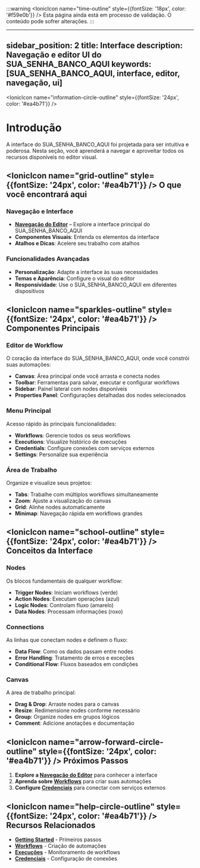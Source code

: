﻿:::warning
<IonicIcon name="time-outline" style={{fontSize: '18px', color: '#f59e0b'}} /> Esta página ainda está em processo de validação. O conteúdo pode sofrer alterações.
:::

---

sidebar_position: 2
title: Interface
description: Navegação e editor UI do SUA_SENHA_BANCO_AQUI
keywords: [SUA_SENHA_BANCO_AQUI, interface, editor, navegação, ui]
---

<IonicIcon name="information-circle-outline" style={{fontSize: '24px', color: '#ea4b71'}} />

# Introdução

A interface do SUA_SENHA_BANCO_AQUI foi projetada para ser intuitiva e poderosa. Nesta seção, você aprenderá a navegar e aproveitar todos os recursos disponíveis no editor visual.

## <IonicIcon name="grid-outline" style={{fontSize: '24px', color: '#ea4b71'}} /> O que você encontrará aqui

### Navegação e Interface

- **[Navegação do Editor](./navegacao-editor-ui)** – Explore a interface principal do SUA_SENHA_BANCO_AQUI
- **Componentes Visuais**: Entenda os elementos da interface
- **Atalhos e Dicas**: Acelere seu trabalho com atalhos

### Funcionalidades Avançadas

- **Personalização**: Adapte a interface às suas necessidades
- **Temas e Aparência**: Configure o visual do editor
- **Responsividade**: Use o SUA_SENHA_BANCO_AQUI em diferentes dispositivos

## <IonicIcon name="sparkles-outline" style={{fontSize: '24px', color: '#ea4b71'}} /> Componentes Principais

### Editor de Workflow

O coração da interface do SUA_SENHA_BANCO_AQUI, onde você constrói suas automações:

- **Canvas**: Área principal onde você arrasta e conecta nodes
- **Toolbar**: Ferramentas para salvar, executar e configurar workflows
- **Sidebar**: Painel lateral com nodes disponíveis
- **Properties Panel**: Configurações detalhadas dos nodes selecionados

### Menu Principal

Acesso rápido às principais funcionalidades:

- **Workflows**: Gerencie todos os seus workflows
- **Executions**: Visualize histórico de execuções
- **Credentials**: Configure conexões com serviços externos
- **Settings**: Personalize sua experiência

### Área de Trabalho

Organize e visualize seus projetos:

- **Tabs**: Trabalhe com múltiplos workflows simultaneamente
- **Zoom**: Ajuste a visualização do canvas
- **Grid**: Alinhe nodes automaticamente
- **Minimap**: Navegação rápida em workflows grandes

## <IonicIcon name="school-outline" style={{fontSize: '24px', color: '#ea4b71'}} /> Conceitos da Interface

### Nodes

Os blocos fundamentais de qualquer workflow:

- **Trigger Nodes**: Iniciam workflows (verde)
- **Action Nodes**: Executam operações (azul)
- **Logic Nodes**: Controlam fluxo (amarelo)
- **Data Nodes**: Processam informações (roxo)

### Connections

As linhas que conectam nodes e definem o fluxo:

- **Data Flow**: Como os dados passam entre nodes
- **Error Handling**: Tratamento de erros e exceções
- **Conditional Flow**: Fluxos baseados em condições

### Canvas

A área de trabalho principal:

- **Drag & Drop**: Arraste nodes para o canvas
- **Resize**: Redimensione nodes conforme necessário
- **Group**: Organize nodes em grupos lógicos
- **Comment**: Adicione anotações e documentação

## <IonicIcon name="arrow-forward-circle-outline" style={{fontSize: '24px', color: '#ea4b71'}} /> Próximos Passos

1. **Explore a [Navegação do Editor](./navegacao-editor-ui)** para conhecer a interface
2. **Aprenda sobre [Workflows](../workflows/)** para criar suas automações
3. **Configure [Credenciais](../credenciais/)** para conectar com serviços externos

## <IonicIcon name="help-circle-outline" style={{fontSize: '24px', color: '#ea4b71'}} /> Recursos Relacionados

- **[Getting Started](../getting-started/)** - Primeiros passos
- **[Workflows](../workflows/)** - Criação de automações
- **[Execuções](../execucoes/)** - Monitoramento de workflows
- **[Credenciais](../credenciais/)** - Configuração de conexões

